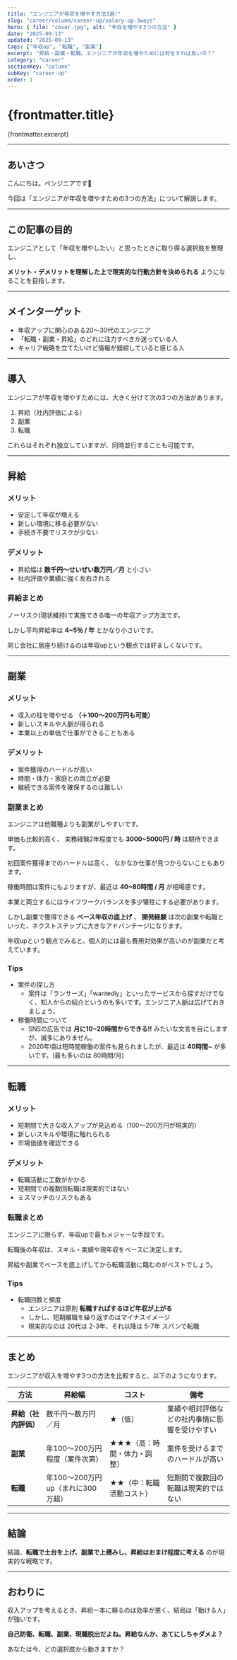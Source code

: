 ```yaml
---
title: "エンジニアが年収を増やす方法3選!"
slug: "career/column/career-up/salary-up-3ways"
hero: { file: "cover.jpg", alt: "年収を増やす3つの方法" }
date: "2025-09-13"
updated: "2025-09-13"
tags: ["年収up", "転職", "副業"]
excerpt: "昇給・副業・転職。エンジニアが年収を増やためには何をすれば良いの？"
category: "career"
sectionKey: "column"
subKey: "career-up"
order: 1
---
```


# {frontmatter.title}
{frontmatter.excerpt}

---

## あいさつ
こんにちは。ペンジニアです🐧  

今回は「エンジニアが年収を増やすための3つの方法」について解説します。  

---

## この記事の目的
エンジニアとして「年収を増やしたい」と思ったときに取り得る選択肢を整理し、

**メリット・デメリットを理解した上で現実的な行動方針を決められる** ようになることを目指します。  

---

## メインターゲット
- 年収アップに関心のある20〜30代のエンジニア  
- 「転職・副業・昇給」のどれに注力すべきか迷っている人  
- キャリア戦略を立てたいけど情報が錯綜していると感じる人  

---

## 導入
エンジニアが年収を増やすためには、大きく分けて次の3つの方法があります。  

1. 昇給（社内評価による）  
2. 副業  
3. 転職  

これらはそれぞれ独立していますが、同時並行することも可能です。  

---

## 昇給
### メリット

- 安定して年収が増える  
- 新しい環境に移る必要がない  
- 手続き不要でリスクが少ない  

### デメリット

- 昇給幅は **数千円〜せいぜい数万円／月** と小さい  
- 社内評価や業績に強く左右される  

### 昇給まとめ

ノーリスク(現状維持)で実施できる唯一の年収アップ方法です。

しかし平均昇給率は **4~5％ / 年** とかなり小さいです。

同じ会社に居座り続けるのは年収upという観点では好ましくないです。

---

## 副業
### メリット
- 収入の柱を増やせる **（＋100〜200万円も可能）**
- 新しいスキルや人脈が得られる  
- 本業以上の単価で仕事ができることもある  

### デメリット
- 案件獲得のハードルが高い  
- 時間・体力・家庭との両立が必要  
- 継続できる案件を確保するのは難しい

### 副業まとめ

エンジニアは他職種よりも副業がしやすいです。

単価も比較的高く、 実務経験2年程度でも **3000~5000円 / 時** は期待できます。

初回案件獲得までのハードルは高く、
なかなか仕事が見つからないこともあります。

稼働時間は案件にもよりますが、最近は **40~80時間 / 月** が相場感です。

本業と両立するにはライフワークバランスを多少犠牲にする必要があります。

しかし副業で獲得できる **ベース年収の底上げ** 、 **開発経験** は次の副業や転職といった、ネクストステップに大きなアドバンテージになります。

年収upという観点でみると、個人的には最も費用対効果が高いのが副業だと考えています。

### Tips
- 案件の探し方
  - 案件は「ランサーズ」「wantedly」といったサービスから探すだけでなく、知人からの紹介というのも多いです。エンジニア人脈は広げておきましょう。
- 稼働時間について
  - SNSの広告では **月に10~20時間からできる!!** みたいな文言を目にしますが、滅多にありません。
  - 2020年頃は短時間稼働の案件も見られましたが、最近は **40時間~** が多いです。(最も多いのは 80時間/月)

---

## 転職
### メリット
- 短期間で大きな収入アップが見込める（100〜200万円が現実的）  
- 新しいスキルや環境に触れられる  
- 市場価値を確認できる  

### デメリット
- 転職活動に工数がかかる  
- 短期間での複数回転職は現実的ではない  
- ミスマッチのリスクもある

### 転職まとめ
エンジニアに限らず、年収upで最もメジャーな手段です。

転職後の年収は、スキル・実績や現年収をベースに決定します。

昇給や副業でベースを底上げしてから転職活動に臨むのがベストでしょう。

### Tips
- 転職回数と頻度
  - エンジニアは原則 **転職すればするほど年収が上がる** 
  - しかし、短期離職を繰り返すのはマイナスイメージ
  - 現実的なのは 20代は 2-3年、それ以降は 5-7年 スパンで転職

---

## まとめ

エンジニアが収入を増やす3つの方法を比較すると、以下のようになります。

| 方法 | 昇給幅 | コスト | 備考 |
| ---- | ------ | ------ | ---- |
| **昇給（社内評価）** | 数千円〜数万円／月 | ★（低） | 業績や相対評価などの社内事情に影響を受けやすい |
| **副業** | 年100〜200万円程度（案件次第） | ★★★（高：時間・体力・調整） | 案件を受けるまでのハードルが高い |
| **転職** | 年100〜200万円up（まれに300万超） | ★★（中：転職活動コスト） | 短期間で複数回の転職は現実的ではない |

---

## 結論
結論、**転職で土台を上げ、副業で上積みし、昇給はおまけ程度に考える** のが現実的な戦略です。  

---

## おわりに
収入アップを考えるとき、昇給一本に頼るのは効率が悪く、結局は「動ける人」が強いです。  

**自己防衛、転職、副業、現職脱出だよね。昇給なんか、あてにしちゃダメよ？**  

あなたは今、どの選択肢から動きますか？  
